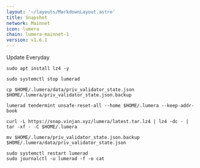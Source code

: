 ```yaml
---
layout: '~/layouts/MarkdownLayout.astro'
title: Snapshot
network: Mainnet
icon: lumera
chain: lumera-mainnet-1
version: v1.6.1
---
```

Update Everyday

```
sudo apt install lz4 -y
```
```
sudo systemctl stop lumerad
```
```
cp $HOME/.lumera/data/priv_validator_state.json $HOME/.lumera/priv_validator_state.json.backup
```
```
lumerad tendermint unsafe-reset-all --home $HOME/.lumera --keep-addr-book
```
```
curl -L https://snap.vinjan.xyz/lumera/latest.tar.lz4 | lz4 -dc - | tar -xf - -C $HOME/.lumera
```
```
mv $HOME/.lumera/priv_validator_state.json.backup $HOME/.lumera/data/priv_validator_state.json
```
```
sudo systemctl restart lumerad
sudo journalctl -u lumerad -f -o cat
```
